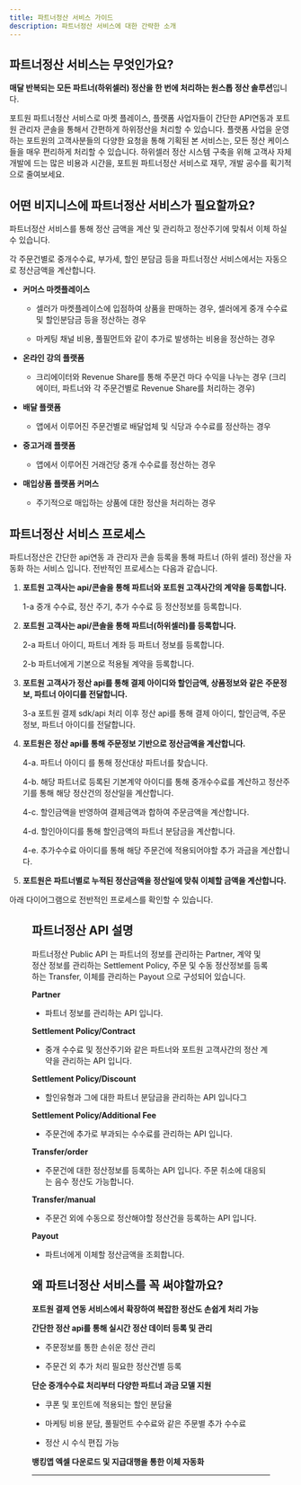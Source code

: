 ```yaml
---
title: 파트너정산 서비스 가이드
description: 파트너정산 서비스에 대한 간략한 소개
---
```




## 파트너정산 서비스는 무엇인가요?

**매달 반복되는 모든 파트너(하위셀러) 정산을 한 번에 처리하는 원스톱 정산 솔루션**입니다.

포트원 파트너정산 서비스로 마켓 플레이스, 플랫폼 사업자들이 간단한 API연동과 포트원 관리자 콘솔을 통해서 간편하게 하위정산을 처리할 수 있습니다.
플랫폼 사업을 운영하는 포트원의 고객사분들의 다양한 요청을 통해 기획된 본 서비스는, 모든 정산 케이스들을 매우 편리하게 처리할 수 있습니다. 하위셀러 정산 시스템 구축을 위해 고객사 자체 개발에 드는 많은 비용과 시간을, 포트원 파트너정산 서비스로 재무, 개발 공수를 획기적으로 줄여보세요.

## 어떤 비지니스에 파트너정산 서비스가 필요할까요?

파트너정산 서비스를 통해 정산 금액을 계산 및 관리하고 정산주기에 맞춰서 이체 하실 수 있습니다.

각 주문건별로 중개수수료, 부가세, 할인 분담금 등을 파트너정산 서비스에서는 자동으로 정산금액을 계산합니다.

- **커머스 마켓플레이스**

  - 셀러가 마켓플레이스에 입점하여 상품을 판매하는 경우, 셀러에게 중개 수수료 및 할인분담금 등을 정산하는 경우

  - 마케팅 채널 비용, 풀필먼트와 같이 추가로 발생하는 비용을 정산하는 경우

- **온라인 강의 플랫폼**
  - 크리에이터와 Revenue Share를 통해 주문건 마다 수익을 나누는 경우 (크리에이터, 파트너와 각 주문건별로 Revenue Share를 처리하는 경우)
- **배달 플랫폼**
  - 앱에서 이루어진 주문건별로 배달업체 및 식당과 수수료를 정산하는 경우
- **중고거래 플랫폼**

  - 앱에서 이루어진 거래건당 중개 수수료를 정산하는 경우

- **매입상품 플랫폼 커머스**

  - 주기적으로 매입하는 상품에 대한 정산을 처리하는 경우

## 파트너정산 서비스 프로세스

파트너정산은 간단한 api연동 과 관리자 콘솔 등록을 통해 파트너 (하위 셀러) 정산을 자동화 하는 서비스 입니다. 전반적인 프로세스는 다음과 같습니다.

1. **포트원 고객사는 api/콘솔을 통해 파트너와 포트원 고객사간의 계약을 등록합니다.**

   1-a 중개 수수료, 정산 주기, 추가 수수료 등 정산정보를 등록합니다.

2. **포트원 고객사는 api/콘솔을 통해 파트너(하위셀러)를 등록합니다.**

   2-a 파트너 아이디, 파트너 계좌 등 파트너 정보를 등록합니다.

   2-b 파트너에게 기본으로 적용될 계약을 등록합니다.

3. **포트원 고객사가 정산 api를 통해 결제 아이디와 할인금액, 상품정보와 같은 주문정보, 파트너 아이디를 전달합니다.**

   3-a 포트원 결제 sdk/api 처리 이후 정산 api를 통해 결제 아이디, 할인금액, 주문정보, 파트너 아이디를 전달합니다.

4. **포트원은 정산 api를 통해 주문정보 기반으로 정산금액을 계산합니다.**

   4-a. 파트너 아이디 를 통해 정산대상 파트너를 찾습니다.

   4-b. 해당 파트너로 등록된 기본계약 아이디를 통해 중개수수료를 계산하고 정산주기를 통해 해당 정산건의 정산일을 계산합니다.

   4-c. 할인금액을 반영하여 결제금액과 합하여 주문금액을 계산합니다.

   4-d. 할인아이디를 통해 할인금액의 파트너 분담금을 계산합니다.

   4-e. 추가수수료 아이디를 통해 해당 주문건에 적용되어야할 추가 과금을 계산합니다.

5. **포트원은 파트너별로 누적된 정산금액을 정산일에 맞춰 이체할 금액을 계산합니다.**

아래 다이어그램으로 전반적인 프로세스를 확인할 수 있습니다.

<Figure src={partnerDiagram} />

## 파트너정산 API 설명

파트너정산 Public API 는 파트너의 정보를 관리하는 Partner, 계약 및 정산 정보를 관리하는 Settlement Policy, 주문 및 수동 정산정보를 등록하는 Transfer, 이체를 관리하는 Payout 으로 구성되어 있습니다.

**Partner**

- 파트너 정보를 관리하는 API 입니다.

**Settlement Policy/Contract**

- 중개 수수료 및 정산주기와 같은 파트너와 포트원 고객사간의 정산 계약을 관리하는 API 입니다.

**Settlement Policy/Discount**

- 할인유형과 그에 대한 파트너 분담금을 관리하는 API 입니다그

**Settlement Policy/Additional Fee**

- 주문건에 추가로 부과되는 수수료를 관리하는 API 입니다.

**Transfer/order**

- 주문건에 대한 정산정보를 등록하는 API 입니다. 주문 취소에 대응되는 음수 정산도 가능합니다.

**Transfer/manual**

- 주문건 외에 수동으로 정산해야할 정산건을 등록하는 API 입니다.

**Payout**

- 파트너에게 이체할 정산금액을 조회합니다.

## 왜 파트너정산 서비스를 꼭 써야할까요?

**포트원 결제 연동 서비스에서 확장하여 복잡한 정산도 손쉽게 처리 가능**

**간단한 정산 api를 통해 실시간 정산 데이터 등록 및 관리**

- 주문정보를 통한 손쉬운 정산 관리

- 주문건 외 추가 처리 필요한 정산건별 등록

**단순 중개수수료 처리부터 다양한 파트너 과금 모델 지원**

- 쿠폰 및 포인트에 적용되는 할인 분담율

- 마케팅 비용 분담, 풀필먼트 수수료와 같은 주문별 추가 수수료

- 정산 시 수식 편집 가능

**뱅킹앱 엑셀 다운로드 및 지급대행을 통한 이체 자동화**

---
